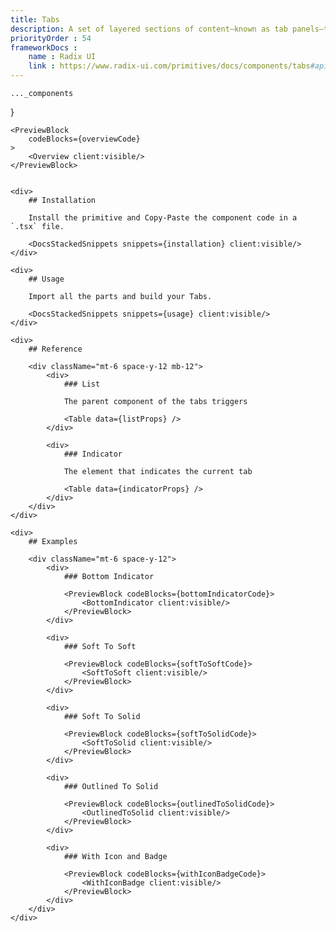 ```yaml
---
title: Tabs
description: A set of layered sections of content—known as tab panels—that are displayed one at a time.
priorityOrder : 54
frameworkDocs : 
    name : Radix UI
    link : https://www.radix-ui.com/primitives/docs/components/tabs#api-reference
---
```




    ..._components
}

<div className="space-y-20">

    <PreviewBlock
        codeBlocks={overviewCode}
    >
        <Overview client:visible/>
    </PreviewBlock>


    <div>
        ## Installation

        Install the primitive and Copy-Paste the component code in a `.tsx` file.

        <DocsStackedSnippets snippets={installation} client:visible/>
    </div>

    <div>
        ## Usage

        Import all the parts and build your Tabs.
        
        <DocsStackedSnippets snippets={usage} client:visible/>
    </div>

    <div>
        ## Reference

        <div className="mt-6 space-y-12 mb-12"> 
            <div>
                ### List 

                The parent component of the tabs triggers

                <Table data={listProps} />
            </div>

            <div>
                ### Indicator

                The element that indicates the current tab

                <Table data={indicatorProps} />
            </div>
        </div>
    </div>

    <div>
        ## Examples

        <div className="mt-6 space-y-12">
            <div>
                ### Bottom Indicator

                <PreviewBlock codeBlocks={bottomIndicatorCode}>
                    <BottomIndicator client:visible/>
                </PreviewBlock>
            </div>

            <div>
                ### Soft To Soft

                <PreviewBlock codeBlocks={softToSoftCode}>
                    <SoftToSoft client:visible/>
                </PreviewBlock>
            </div>

            <div>
                ### Soft To Solid

                <PreviewBlock codeBlocks={softToSolidCode}>
                    <SoftToSolid client:visible/>
                </PreviewBlock>
            </div>

            <div>
                ### Outlined To Solid

                <PreviewBlock codeBlocks={outlinedToSolidCode}>
                    <OutlinedToSolid client:visible/>
                </PreviewBlock>
            </div>

            <div>
                ### With Icon and Badge

                <PreviewBlock codeBlocks={withIconBadgeCode}>
                    <WithIconBadge client:visible/>
                </PreviewBlock>
            </div>
        </div>
    </div>
</div>